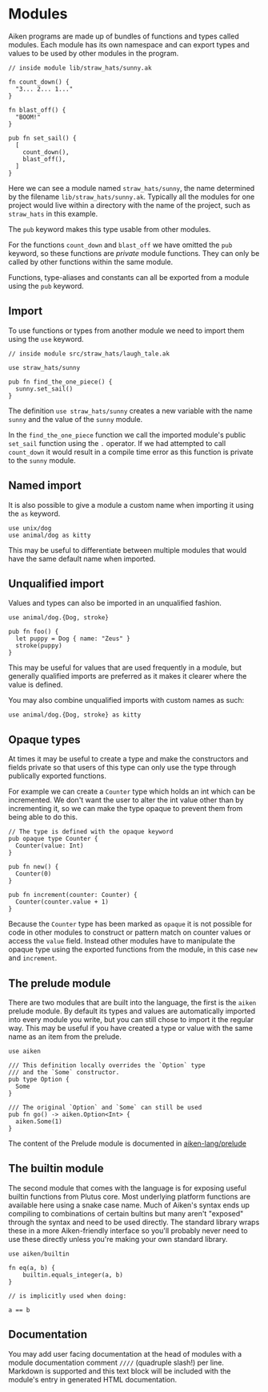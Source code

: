 # Modules

Aiken programs are made up of bundles of functions and types called modules.
Each module has its own namespace and can export types and values to be used
by other modules in the program.

```aiken
// inside module lib/straw_hats/sunny.ak

fn count_down() {
  "3... 2... 1..."
}

fn blast_off() {
  "BOOM!"
}

pub fn set_sail() {
  [
    count_down(),
    blast_off(),
  ]
}
```

Here we can see a module named `straw_hats/sunny`, the name determined by the
filename `lib/straw_hats/sunny.ak`. Typically all the modules for one
project would live within a directory with the name of the project, such as
`straw_hats` in this example.

The `pub` keyword makes this type usable from other modules.

For the functions `count_down` and `blast_off` we have omitted the `pub`
keyword, so these functions are _private_ module functions. They can only be
called by other functions within the same module.

Functions, type-aliases and constants can all be exported from a module using
the `pub` keyword.

## Import

To use functions or types from another module we need to import them using the
`use` keyword.

```aiken
// inside module src/straw_hats/laugh_tale.ak

use straw_hats/sunny

pub fn find_the_one_piece() {
  sunny.set_sail()
}
```

The definition `use straw_hats/sunny` creates a new variable with the name
`sunny` and the value of the `sunny` module.

In the `find_the_one_piece` function we call the imported module's public `set_sail`
function using the `.` operator. If we had attempted to call `count_down` it
would result in a compile time error as this function is private to the
`sunny` module.

## Named import

It is also possible to give a module a custom name
when importing it using the `as` keyword.

```aiken
use unix/dog
use animal/dog as kitty
```

This may be useful to differentiate between multiple modules that would have
the same default name when imported.

## Unqualified import

Values and types can also be imported in an unqualified fashion.

```ak
use animal/dog.{Dog, stroke}

pub fn foo() {
  let puppy = Dog { name: "Zeus" }
  stroke(puppy)
}
```

This may be useful for values that are used frequently in a module, but
generally qualified imports are preferred as it makes it clearer where the
value is defined.

You may also combine unqualified imports with custom names as such:

```aiken
use animal/dog.{Dog, stroke} as kitty
```

## Opaque types

At times it may be useful to create a type and make the constructors and
fields private so that users of this type can only use the type through
publically exported functions.

For example we can create a `Counter` type which holds an int which can be
incremented. We don't want the user to alter the int value other than by
incrementing it, so we can make the type opaque to prevent them from being
able to do this.

```aiken
// The type is defined with the opaque keyword
pub opaque type Counter {
  Counter(value: Int)
}

pub fn new() {
  Counter(0)
}

pub fn increment(counter: Counter) {
  Counter(counter.value + 1)
}
```

Because the `Counter` type has been marked as `opaque` it is not possible for
code in other modules to construct or pattern match on counter values or
access the `value` field. Instead other modules have to manipulate the opaque
type using the exported functions from the module, in this case `new` and
`increment`.

## The prelude module

There are two modules that are built into the language, the first is the
`aiken` prelude module. By default its types and values are automatically
imported into every module you write, but you can still chose to import it the
regular way. This may be useful if you have created a type or value with the
same name as an item from the prelude.

```aiken
use aiken

/// This definition locally overrides the `Option` type
/// and the `Some` constructor.
pub type Option {
  Some
}

/// The original `Option` and `Some` can still be used
pub fn go() -> aiken.Option<Int> {
  aiken.Some(1)
}
```

The content of the Prelude module is documented in [aiken-lang/prelude](https://aiken-lang.github.io/prelude/aiken.html)

## The builtin module

The second module that comes with the language is for exposing useful builtin
functions from Plutus core. Most underlying platform functions are available
here using a snake case name. Much of Aiken's syntax ends up compiling to
combinations of certain bultins but many aren't "exposed" through the syntax
and need to be used directly. The standard library wraps these in a more
Aiken-friendly interface so you'll probably never need to use these directly
unless you're making your own standard library.

```aiken
use aiken/builtin

fn eq(a, b) {
    builtin.equals_integer(a, b)
}

// is implicitly used when doing:

a == b
```

## Documentation

You may add user facing documentation at the head of modules with a module
documentation comment `////` (quadruple slash!) per line. Markdown is supported
and this text block will be included with the module's entry in generated HTML
documentation.
